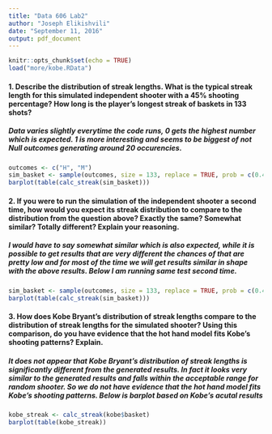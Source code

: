 ```yaml
---
title: "Data 606 Lab2"
author: "Joseph Elikishvili"
date: "September 11, 2016"
output: pdf_document
---
```


```r
knitr::opts_chunk$set(echo = TRUE)
load("more/kobe.RData")
```

#### 1. Describe the distribution of streak lengths. What is the typical streak length for this simulated independent shooter with a 45% shooting percentage? How long is the player's longest streak of baskets in 133 shots?


##### Data varies slightly everytime the code runs, 0 gets the highest number which is expected.  1 is more interesting and seems to be biggest of not Null outcomes generating around 20 occurencies. 
```r
outcomes <- c("H", "M")
sim_basket <- sample(outcomes, size = 133, replace = TRUE, prob = c(0.45, 0.55))
barplot(table(calc_streak(sim_basket)))
```

#### 2. If you were to run the simulation of the independent shooter a second time, how would you expect its streak distribution to compare to the distribution from the question above? Exactly the same? Somewhat similar? Totally different? Explain your reasoning.

##### I would have to say somewhat similar which is also expected, while it is possible to get results that are very different the chances of that are pretty low and for most of the time we will get results similar in shape with the above results. Below I am running same test second time.

```r
sim_basket <- sample(outcomes, size = 133, replace = TRUE, prob = c(0.45, 0.55))
barplot(table(calc_streak(sim_basket)))
```

#### 3. How does Kobe Bryant's distribution of streak lengths compare to the distribution of streak lengths for the simulated shooter? Using this comparison, do you have evidence that the hot hand model fits Kobe's shooting patterns? Explain.

##### It does not appear that Kobe Bryant's distribution of streak lengths is significantly different from the generated results. In fact it looks very similar to the generated results and falls within the acceptable range for random shooter. So we do not have evidence that the hot hand model fits Kobe's shooting patterns.  Below is barplot based on Kobe's acutal results

```r
kobe_streak <- calc_streak(kobe$basket)
barplot(table(kobe_streak))
```
